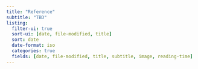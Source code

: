 ```yaml
---
title: "Reference"
subtitle: "TBD"
listing:
  filter-ui: true
  sort-ui: [date, file-modified, title]
  sort: date
  date-format: iso
  categories: true
  fields: [date, file-modified, title, subtitle, image, reading-time]
---
```

